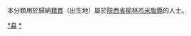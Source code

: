 {{Catnav|頁面分類|各種主題的頁面分類|依中国各省来作的分类|各地中国人|陕西人|榆林人}}
{{Catnav|頁面分類|人物|各國人物|中国人|各地中国人|陕西人|榆林人}}

本分類用於歸納[[籍貫|籍貫]]（出生地）屬於[[陝西省|陝西省]][[榆林市|榆林市]][[米脂縣|米脂縣]]的人士。

[[Category:榆林人|*县]]
[[Category:米脂县|*]]